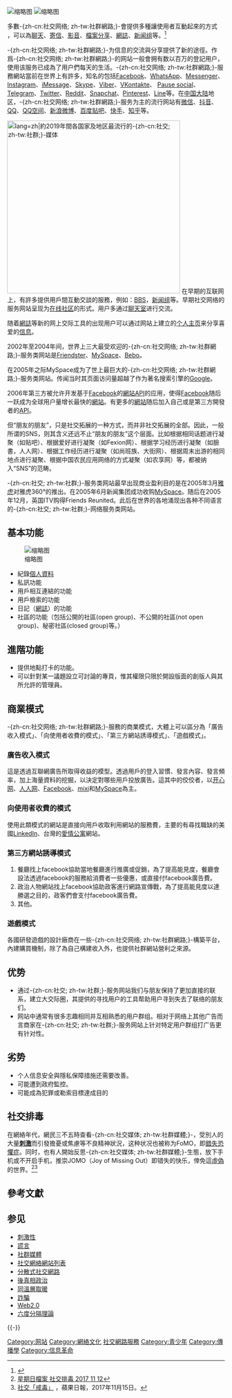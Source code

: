 {{多個問題|
{{review|time=2020-01-30T07:20:08+00:00}}
{{pov|time=2014-06-20T02:39:42+00:00}}
{{refimprove|time=2013-10-08T14:45:56+00:00}}
}}
{{NoteTA
|G1 = IT
|G2 = Movie
|1 = zh-hans:社交网络服务; zh-hk:社交網絡服務; zh-tw:社群網路服務; zh-mo:社交網絡服務;
|2 = 社交網路服務=>zh-hk:社交網絡服務; 社交網路服務=>zh-tw:社群網路服務; 社交網路服務=>zh-mo:社交網絡服務;
|3 = zh-hans:社交网络; zh-hk:社交網絡; zh-tw:社群網路; zh-mo:社交網絡;
|4 = zh-hans:社交网站; zh-hk:社交網站; zh-tw:社群網站; zh-mo:社交網站;
|5 = zh-hans:社交排毒; zh-hk:社交排毒; zh-tw:數位排毒; zh-mo:社交網站;
}}
{{Redirect2|-{zh-cn:社交网络; zh-tw:社群網站;}-|社会学中的理论概念|社会性网络|关于2010年电影，详见“'''-{zh-cn:[[社交网络_(电影)|社交网络 (电影)]]; zh-tw:[[社群網戰|社群網戰]]; zh-hk:[[社交網絡_(電影)|社交網絡 (電影)]]}-'''”。}}
[[File:Social_networking_services.jpg|缩略图]]
[[File:Soc-net-paten-growth-chart.png|缩略图]]

多數-{zh-cn:社交网络; zh-tw:社群網路;}-會提供多種讓使用者互動起來的方式 ，可以為[[聊天|聊天]]、[[簡訊|寄信]]、[[视频|影音]]、[[檔案分享|檔案分享]]、[[網誌|網誌]]、[[新闻组|新闻组]]等。<ref>{{cite journal|last1=boyd|first1=danah|last2=Ellison|first2=Nicole|title=Social Network Sites: Definition, History, and Scholarship|journal=Journal of Computer-Mediated Communication|date=2008|volume=13|pages=210–230}}</ref>

-{zh-cn:社交网络; zh-tw:社群網路;}-为信息的交流與分享提供了新的途徑。作爲-{zh-cn:社交网络; zh-tw:社群網路;}-的网站一般會拥有数以百万的登記用户，使用该服务已成為了用户們每天的生活。-{zh-cn:社交网络; zh-tw:社群網路;}-服務網站當前在世界上有許多，知名的包括[[Facebook|Facebook]]、[[WhatsApp|WhatsApp]]、[[Messenger|Messenger]]、[[Instagram|Instagram]]、[[iMessage|iMessage]]、[[Skype|Skype]]、[[Viber|Viber]]、[[VKontakte|VKontakte]]、
[[Pause_social|Pause social]]、
[[Telegram|Telegram]]、[[Twitter|Twitter]]、[[Reddit|Reddit]]、[[Snapchat|Snapchat]]、[[Pinterest|Pinterest]]、[[Line|Line]]等。在[[中国大陆|中国大陆]]地区，-{zh-cn:社交网络; zh-tw:社群網路;}-服务为主的流行网站有[[微信|微信]]、[[抖音|抖音]]、[[QQ|QQ]]、[[QQ空间|QQ空间]]、[[新浪微博|新浪微博]]、[[百度贴吧|百度贴吧]]、[[快手|快手]]、[[知乎|知乎]]等。

[[File:Most popular social networking sites by country.svg|thumb|400px|lang=zh|約2019年間各国家及地区最流行的-{zh-cn:社交; zh-tw:社群;}-媒体
{{legend|#0072f5|[[Facebook|Facebook]]}}
{{legend|#4679b8|[[VKontakte|VKontakte]]}}
{{legend|#ffcf0f|[[QQ空间|QQ空间]]}}
{{legend|#ff770f|[[Odnoklassniki|Odnoklassniki]]}}
{{legend|#fa1464|[[Instagram|Instagram]]}}
{{legend|#e0e0e0|沒有數據}}
]]
在早期的互联网上，有許多提供用戶間互動交談的服務，例如：[[BBS|BBS]]，[[新闻组|新闻组]]等。早期社交网络的服务网站呈现为[[网络社区|在线社区]]的形式。用户多通过[[聊天室|聊天室]]进行交流。

随着[[網誌|網誌]]等新的网上交际工具的出现用户可以通过网站上建立的[[个人网站|个人主页]]来分享喜爱的[[信息|信息]]。

2002年至2004年间，世界上三大最受欢迎的-{zh-cn:社交网络; zh-tw:社群網路;}-服务类网站是[[Friendster|Friendster]]、[[Myspace|MySpace]]、[[Bebo|Bebo]]。

在2005年之际MySpace成为了世上最巨大的-{zh-cn:社交网络; zh-tw:社群網路;}-服务类网站。传闻当时其页面访问量超越了作为著名搜索引擎的[[Google|Google]]。

2006年第三方被允许开发基于[[Facebook|Facebook]]的[[網站|網站]][[应用程序接口|API]]的应用，使得[[Facebook|Facebook]]随后一跃成为全球用户量增长最快的[[網站|網站]]。有更多的[[網站|網站]]随后加入自己或是第三方開發者的[[应用程序接口|API]]。

但“朋友的朋友”，只是社交拓展的一种方式，而并非社交拓展的全部。因此，一般所谓的SNS，则其含义还远不止“朋友的朋友”这个层面。比如根据相同话题进行凝聚（如贴吧）、根据爱好进行凝聚（如Fexion网）、根据学习经历进行凝聚（如臉書，人人网）、根据工作经历进行凝聚（如尚班族、大街网）、根据周末出游的相同地点进行凝聚、根据中国农民应用网络的方式凝聚（如农享网）等，都被纳入“SNS”的范畴。

-{zh-cn:社交; zh-tw:社群;}-服务类网站最早出现商业盈利目的是在2005年3月[[雅虎|雅虎]]对雅虎360°的推出。在2005年6月新闻集团成功收购[[Myspace|MySpace]]。随后在2005年12月，英国ITV购得Friends Reunited。此后在世界的各地涌现出各种不同语言的-{zh-cn:社交; zh-tw:社群;}-网络服务类网站。

==基本功能==
[[File:You_got_cheek'd!.jpg|缩略图]]
* 紀錄[[個人資料|個人資料]]
* 私訊功能
* 用戶相互連結的功能
* 用戶檢索的功能
* 日記（[[網誌|網誌]]）的功能
* 社區的功能（包括公開的社區(open group)、不公開的社區(not open group)、秘密社區(closed group)等。）

==進階功能==
* 提供地點打卡的功能。
* 可以針對某一議題設立可討論的專頁，惟其權限只限於開設版面的創版人與其所允許的管理員。

==商業模式==
-{zh-cn:社交网络; zh-tw:社群網路;}-服務的商業模式，大體上可以區分為「廣告收入模式」、「向使用者收費的模式」、「第三方網站誘導模式」、「遊戲模式」。

===廣告收入模式===
這是透過互聯網廣告所取得收益的模型。透過用戶的登入習慣、發言內容、發言頻率，加上海量資料的挖掘，以決定對哪些用戶投放廣告。這其中的佼佼者，以[[开心网|开心网]]、[[人人网|人人网]]、[[Facebook|Facebook]]、[[mixi|mixi]]和[[MySpace|MySpace]]為主。

===向使用者收費的模式===
使用此類模式的網站是直接向用戶收取利用網站的服務費，主要的有尋找職缺的美國[[LinkedIn|LinkedIn]]、台灣的[[愛情公寓_(網站)|愛情公寓]]網站。

===第三方網站誘導模式===
# 餐廳找上facebook協助當地餐廳進行推廣或促銷，為了提高能見度，餐廳會設法透過facebook的服務給消費者一些優惠，或直接付facebook廣告費。
# 政治人物網站找上facebook協助政客進行網路宣傳戰，為了提高能見度以達勝選之目的，政客們會支付facebook廣告費。
# 其他。

===遊戲模式===
各國研發遊戲的設計廠商在一些-{zh-cn:社交网络; zh-tw:社群網路;}-構築平台，內建購買機制，除了為自己構建收入外，也提供社群網站營利之來源。

== 优势 ==
*通过-{zh-cn:社交; zh-tw:社群;}-服务网站我们与朋友保持了更加直接的联系，建立大交际圈，其提供的寻找用户的工具帮助用户寻到失去了联络的朋友们。
*网站中通常有很多志趣相同并互相熟悉的用户群组。相对于网络上其他广告而言商家在-{zh-cn:社交; zh-tw:社群;}-服务网站上针对特定用户群组打广告更有针对性。

== 劣势 ==
* 个人信息安全與隱私保障措施还需要改善。
* 可能遭到政府監控。
* 可能成為犯罪或勒索目標達成目的

==社交排毒==
在網絡年代，網民三不五時查看-{zh-cn:社交媒体; zh-tw:社群媒體;}-，受別人的大量'''[[刺激性|刺激]]'''而引發擔憂或焦慮等不良精神狀況，这种状况也被称为FoMO，即[[錯失恐懼症|錯失恐懼症]]。同时，也有人開始反思-{zh-cn:社交媒体; zh-tw:社群媒體;}-生態，放下手机或不开启手机，推崇JOMO（Joy of Missing Out）即错失的快乐，倖免這[[虛偽|虛偽]]的世界。<ref>[https://m.youtube.com/watch?v=pou8WbJ_v7c 星期日檔案 社交排毒 2017 11 12]</ref><ref>[https://hk.lifestyle.appledaily.com/lifestyle/columnist/李碧華/daily/article/20171115/20214365 社交「戒毒」] {{Wayback|url=https://hk.lifestyle.appledaily.com/lifestyle/columnist/%E6%9D%8E%E7%A2%A7%E8%8F%AF/daily/article/20171115/20214365 |date=20190511014436 }}，蘋果日報，2017年11月15日。</ref>

== 參考文獻 ==
{{Reflist}}

== 参见 ==
{{Portal|社会|互联网}}
* [[刺激性|刺激性]]
* [[謊言|謊言]]
* [[社群媒體|社群媒體]]
* [[社交網絡網站列表|社交網絡網站列表]]
* [[分散式社交網路|分散式社交網路]]
* [[後真相政治|後真相政治]]
* [[迴聲室效應|同溫層取暖]]
* [[詐騙|詐騙]]
* [[Web2.0|Web2.0]]
* [[六度分隔理論|六度分隔理論]]

{{-}}
{{電腦輔助溝通}}
{{Online social networking}}
{{Social_networking}}

[[Category:网站|Category:网站]]
[[Category:網絡文化|Category:網絡文化]]
[[Category:社交網路服務|]]
[[Category:青少年|Category:青少年]]
[[Category:傳播學|Category:傳播學]]
[[Category:信息革命|Category:信息革命]]